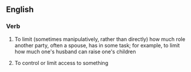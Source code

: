 ==English==
===Verb===
{{en-verb|gatekeeps|gatekeeping|gatekept|gatekept}}
# {{sociology}} To limit (sometimes manipulatively, rather than directly) how much role another party, often a spouse, has in some task; for example, to  limit how much one's husband can raise one's children
# To control or limit access to something